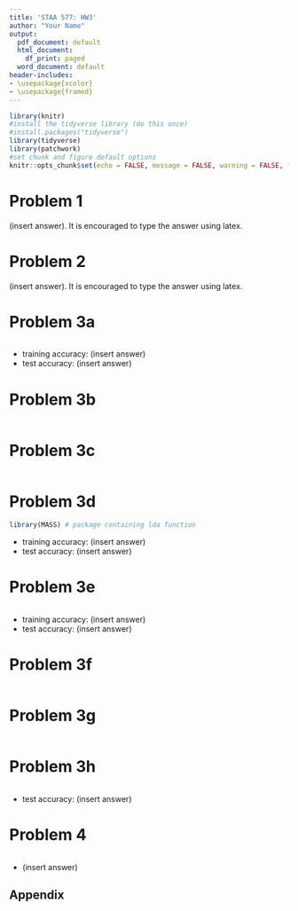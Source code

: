 ```yaml
---
title: 'STAA 577: HW3'
author: "Your Name"
output:
  pdf_document: default
  html_document:
    df_print: paged
  word_document: default
header-includes:
- \usepackage{xcolor}
- \usepackage{framed}
---
```


<!-- STUDENTS: change the "title" and "author" listed above
DO NOT EDIT THE SECTION BELOW -->
\colorlet{shadecolor}{gray!10}
```r
library(knitr)
#install the tidyverse library (do this once)
#install.packages("tidyverse")
library(tidyverse)
library(patchwork)
#set chunk and figure default options
knitr::opts_chunk$set(echo = FALSE, message = FALSE, warning = FALSE, fig.width = 4, fig.height = 4, tidy = TRUE)
```
\newcommand{\hstart}{ \colorlet{shadecolor}{orange!20}
\begin{shaded} }
\newcommand{\hstop}{  \end{shaded} \colorlet{shadecolor}{gray!10}}
<!-- STUDENTS: DO NOT EDIT THE SECTION ABOVE 
start here, insert homework below -->

# Problem 1

\hstart

(insert answer). It is encouraged to type the answer using latex. 

\hstop


# Problem 2

\hstart

(insert answer). It is encouraged to type the answer using latex. 

\hstop


# Problem 3a

```r

```

\hstart

* training accuracy: (insert answer)
* test accuracy: (insert answer)

\hstop

# Problem 3b

```r

```

# Problem 3c

```r

```

# Problem 3d 

```r
library(MASS) # package containing lda function

```

\hstart

* training accuracy: (insert answer)
* test accuracy: (insert answer)

\hstop

# Problem 3e

```r

```

\hstart

* training accuracy: (insert answer)
* test accuracy: (insert answer)

\hstop

# Problem 3f

```r

```

# Problem 3g

```r

```


# Problem 3h

```r

```

\hstart

* test accuracy: (insert answer)

\hstop


# Problem 4

```r

```

\hstart

* (insert answer)

\hstop

## Appendix

```r

```


